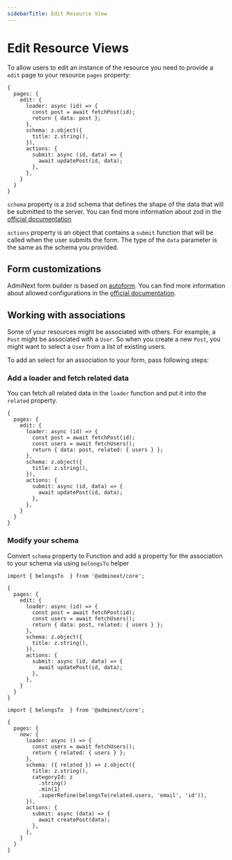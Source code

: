 ```yaml
---
sidebarTitle: Edit Resource View
---
```



# Edit Resource Views

To allow users to edit an instance of the resource you need to provide a `edit` page to your resource `pages` property:

```tsx copy
{
  pages: {
    edit: {
      loader: async (id) => {
        const post = await fetchPost(id);
        return { data: post };
      },
      schema: z.object({
        title: z.string(),
      }),
      actions: {
        submit: async (id, data) => {
          await updatePost(id, data);
        },
      },
    }
  }
}
```

`schema` property is a zod schema that defines the shape of the data that will be submitted to the server.
You can find more information about zod in the [official documentation](https://zod.dev/)

`actions` property is an object that contains a `submit` function that will be called when the user submits the form. The type of the `data` parameter is the same as the schema you provided.

## Form customizations

AdmiNext form builder is based on [autoform](https://github.com/vantezzen/autoform). You can find more information about allowed configurations in the [official documentation](https://autoform.vantezzen.io/docs/react/customization).

## Working with associations

Some of your resources might be associated with others. For example, a `Post` might be associated with a `User`.
So when you create a new `Post`, you might want to select a `User` from a list of existing users.

To add an select for an association to your form, pass following steps:

<Steps>

### Add a loader and fetch related data

You can fetch all related data in the `loader` function and put it into the `related` property.

```tsx {4-8} copy
{
  pages: {
    edit: {
      loader: async (id) => {
        const post = await fetchPost(id);
        const users = await fetchUsers();
        return { data: post, related: { users } };
      },
      schema: z.object({
        title: z.string(),
      }),
      actions: {
        submit: async (id, data) => {
          await updatePost(id, data);
        },
      },
    }
  }
}
```

### Modify your schema

Convert `schema` property to Function and add a property for the association to your schema via using `belongsTo` helper

```tsx {1, 12-15} copy
import { belongsTo  } from '@adminext/core';

{
  pages: {
    edit: {
      loader: async (id) => {
        const post = await fetchPost(id);
        const users = await fetchUsers();
        return { data: post, related: { users } };
      },
      schema: z.object({
        title: z.string(),
      }),
      actions: {
        submit: async (id, data) => {
          await updatePost(id, data);
        },
      },
    }
  }
}
```

```tsx {1, 12-15} copy
import { belongsTo  } from '@adminext/core';

{
  pages: {
    new: {
      loader: async () => {
        const users = await fetchUsers();
        return { related: { users } };
      },
      schema: ({ related }) => z.object({
        title: z.string(),
        categoryId: z
          .string()
          .min(1)
          .superRefine(belongsTo(related.users, 'email', 'id')),
      }),
      actions: {
        submit: async (data) => {
          await createPost(data);
        },
      },
    }
  }
}
```

</Steps>
